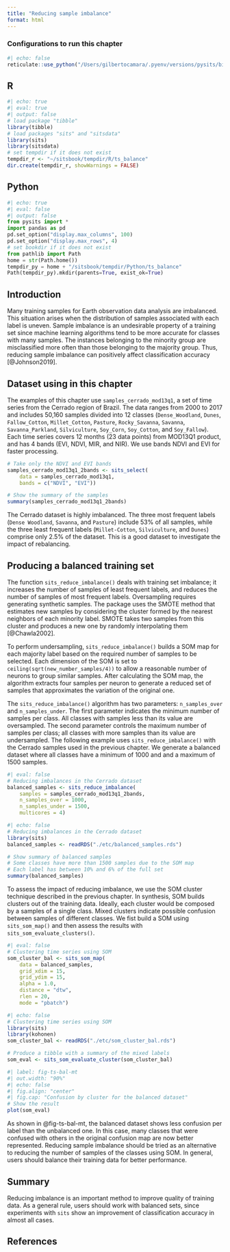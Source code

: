 ```yaml
---
title: "Reducing sample imbalance"
format: html
---
```


### Configurations to run this chapter{-}

```r
#| echo: false
reticulate::use_python("/Users/gilbertocamara/.pyenv/versions/pysits/bin/python")
```

:::{.panel-tabset}
## R
```r
#| echo: true
#| eval: true
#| output: false
# load package "tibble"
library(tibble)
# load packages "sits" and "sitsdata"
library(sits)
library(sitsdata)
# set tempdir if it does not exist 
tempdir_r <- "~/sitsbook/tempdir/R/ts_balance"
dir.create(tempdir_r, showWarnings = FALSE)
```
## Python
```python
#| echo: true
#| eval: false
#| output: false
from pysits import *
import pandas as pd
pd.set_option("display.max_columns", 100)
pd.set_option("display.max_rows", 4)
# set bookdir if it does not exist 
from pathlib import Path
home = str(Path.home())
tempdir_py = home + "/sitsbook/tempdir/Python/ts_balance"
Path(tempdir_py).mkdir(parents=True, exist_ok=True)
```
:::

## Introduction

Many training samples for Earth observation data analysis are imbalanced. This situation arises when the distribution of samples associated with each label is uneven. Sample imbalance is an undesirable property of a training set since machine learning algorithms tend to be more accurate for classes with many samples. The instances belonging to the minority group are misclassified more often than those belonging to the majority group. Thus, reducing sample imbalance can positively affect classification accuracy [@Johnson2019]. 

## Dataset using in this chapter

The examples of this chapter use  `samples_cerrado_mod13q1`, a set of time series from the Cerrado region of Brazil. The data ranges from 2000 to 2017 and includes 50,160 samples divided into 12 classes (`Dense_Woodland`, `Dunes`, `Fallow_Cotton`,  `Millet_Cotton`, `Pasture`, `Rocky_Savanna`, `Savanna`, `Savanna_Parkland`, `Silviculture`, `Soy_Corn`, `Soy_Cotton`, and  `Soy_Fallow`). Each time series covers 12 months (23 data points) from MOD13Q1 product, and has 4 bands (EVI, NDVI, MIR, and NIR). We use bands NDVI and EVI for faster processing.

```r
# Take only the NDVI and EVI bands
samples_cerrado_mod13q1_2bands <- sits_select(
    data = samples_cerrado_mod13q1, 
    bands = c("NDVI", "EVI"))

# Show the summary of the samples
summary(samples_cerrado_mod13q1_2bands)
```

The Cerrado dataset is highly imbalanced. The three most frequent labels (`Dense Woodland`, `Savanna`, and `Pasture`) include 53% of all samples, while the three least frequent labels (`Millet-Cotton`, `Silviculture`, and `Dunes`) comprise only 2.5% of the dataset. This is a good dataset to investigate the impact of rebalancing.

## Producing a balanced training set

The function `sits_reduce_imbalance()` deals with training set imbalance; it increases the number of samples of least frequent labels, and reduces the number of samples of most frequent labels. Oversampling requires generating synthetic samples. The package uses the SMOTE method that estimates new samples by considering the cluster formed by the nearest neighbors of each minority label. SMOTE takes two samples from this cluster and produces a new one by randomly interpolating them [@Chawla2002].

To perform undersampling, `sits_reduce_imbalance()` builds a SOM map for each majority label based on the required number of samples to be selected. Each dimension of the SOM is set to `ceiling(sqrt(new_number_samples/4))` to allow a reasonable number of neurons to group similar samples. After calculating the SOM map, the algorithm extracts four samples per neuron to generate a reduced set of samples that approximates the variation of the original one. 

The `sits_reduce_imbalance()` algorithm has two parameters: `n_samples_over` and `n_samples_under`. The first parameter indicates the minimum number of samples per class. All classes with samples less than its value are oversampled. The second parameter controls the maximum number of samples per class; all classes with more samples than its value are undersampled. The following example uses `sits_reduce_imbalance()` with the Cerrado samples used in the previous chapter. We generate a balanced dataset where all classes have a minimum of 1000 and and a maximum of 1500 samples. 

```r
#| eval: false
# Reducing imbalances in the Cerrado dataset
balanced_samples <- sits_reduce_imbalance(
    samples = samples_cerrado_mod13q1_2bands,
    n_samples_over = 1000,
    n_samples_under = 1500,
    multicores = 4)
```

```r
#| echo: false
# Reducing imbalances in the Cerrado dataset
library(sits)
balanced_samples <- readRDS("./etc/balanced_samples.rds")
```

```r
# Show summary of balanced samples
# Some classes have more than 1500 samples due to the SOM map
# Each label has between 10% and 6% of the full set
summary(balanced_samples)
```

To assess the impact of reducing imbalance, we use the SOM cluster technique described in the previous chapter. In synthesis, SOM builds clusters out of the training data. Ideally, each cluster would be composed by a samples of a single class. Mixed clusters indicate possible confusion between samples of different classes. We fist build a SOM using `sits_som_map()` and then assess the results with `sits_som_evaluate_clusters()`. 

```r
#| eval: false
# Clustering time series using SOM
som_cluster_bal <- sits_som_map(
    data = balanced_samples,
    grid_xdim = 15,
    grid_ydim = 15,
    alpha = 1.0,
    distance = "dtw",
    rlen = 20,
    mode = "pbatch")
```

```r
#| echo: false
# Clustering time series using SOM
library(sits)
library(kohonen)
som_cluster_bal <- readRDS("./etc/som_cluster_bal.rds")
```

```r
# Produce a tibble with a summary of the mixed labels
som_eval <- sits_som_evaluate_cluster(som_cluster_bal)
```

```r
#| label: fig-ts-bal-mt
#| out.width: "90%"
#| echo: false
#| fig.align: "center"
#| fig.cap: "Confusion by cluster for the balanced dataset"
# Show the result
plot(som_eval) 
```

As shown in @fig-ts-bal-mt, the balanced dataset shows less confusion per label than the unbalanced one. In this case, many classes that were confused with others in the original confusion map are now better represented. Reducing sample imbalance should be tried as an alternative to reducing the number of samples of the classes using SOM. In general, users should balance their training data for better performance. 


## Summary

Reducing imbalance is an important method to improve quality of training data. As a general rule, users should work with balanced sets, since experiments with `sits` show an improvement of classification accuracy in almost all cases. 

## References{-}
